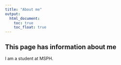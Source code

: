 ```yaml
---
title: "About me"
output: 
  html_document:
    toc: true
    toc_float: true
---
```


## This page has information about me

I am a student at MSPH.